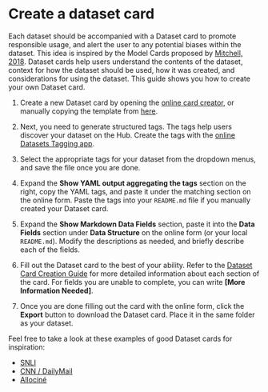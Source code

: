 # Create a dataset card

Each dataset should be accompanied with a Dataset card to promote responsible usage, and alert the user to any potential biases within the dataset.
This idea is inspired by the Model Cards proposed by [Mitchell, 2018](https://arxiv.org/abs/1810.03993).
Dataset cards help users understand the contents of the dataset, context for how the dataset should be used, how it was created, and considerations for using the dataset.
This guide shows you how to create your own Dataset card.

1. Create a new Dataset card by opening the [online card creator](https://huggingface.co/datasets/card-creator/), or manually copying the template from [here](https://raw.githubusercontent.com/huggingface/datasets/master/templates/README.md).

2. Next, you need to generate structured tags. The tags help users discover your dataset on the Hub. Create the tags with the [online Datasets Tagging app](https://huggingface.co/spaces/huggingface/datasets-tagging).

3. Select the appropriate tags for your dataset from the dropdown menus, and save the file once you are done.

4. Expand the **Show YAML output aggregating the tags** section on the right, copy the YAML tags, and paste it under the matching section on the online form. Paste the tags into your `README.md` file if you manually created your Dataset card.

5. Expand the **Show Markdown Data Fields** section, paste it into the **Data Fields** section under **Data Structure** on the online form (or your local `README.md`). Modify the descriptions as needed, and briefly describe each of the fields.

6. Fill out the Dataset card to the best of your ability. Refer to the [Dataset Card Creation Guide](https://github.com/huggingface/datasets/blob/master/templates/README_guide.md) for more detailed information about each section of the card. For fields you are unable to complete, you can write **[More Information Needed]**.

7. Once you are done filling out the card with the online form, click the **Export** button to download the Dataset card. Place it in the same folder as your dataset.

Feel free to take a look at these examples of good Dataset cards for inspiration:

- [SNLI](https://huggingface.co/datasets/snli)
- [CNN / DailyMail](https://huggingface.co/datasets/cnn_dailymail)
- [Allociné](https://huggingface.co/datasets/allocine)
